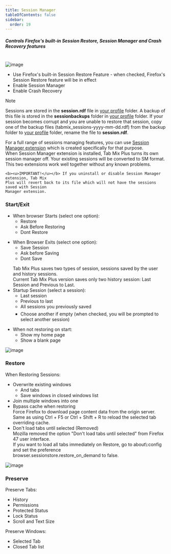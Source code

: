 ```yaml
---
title: Session Manager
tableOfContents: false
sidebar:
  order: 19
---
```



##### Controls Firefox's built-in Session Restore, Session Manager and Crash Recovery features

<br />

<Image class="help-img" src={sessionStartexit} alt="image" />

<div class="topic">
  <ul class="list-disc pl-8">
    <li>
      Use Firefox's built-in Session Restore Feature - when checked, Firefox's Session Restore
      feature will be in effect
    </li>
    <li class="default">Enable Session Manager</li>
    <li class="default">Enable Crash Recovery</li>
  </ul>

  <aside aria-label="Note" class="starlight-aside starlight-aside--note">
    <p class="starlight-aside__title" aria-hidden="true">Note</p>
    <p>
      Sessions are stored in the <b>session.rdf</b> file in
      <a href="https://support.mozilla.org/en-US/kb/profiles-where-firefox-stores-user-data?redirectlocale=en-US&redirectslug=Profiles" target="_blank">your profile</a>
      folder. A backup of this file is stored in the <b>sessionbackups</b> folder in
      <a href="https://support.mozilla.org/en-US/kb/profiles-where-firefox-stores-user-data?redirectlocale=en-US&redirectslug=Profiles" target="_blank">your profile</a>
      folder. If your session becomes corrupt and you are unable to restore that session, copy
      one of the backup files (tabmix_sessions-yyyy-mm-dd.rdf) from the backup folder to
      <a href="https://support.mozilla.org/en-US/kb/profiles-where-firefox-stores-user-data?redirectlocale=en-US&redirectslug=Profiles" target="_blank">your profile</a>
      folder, rename the file to <b>session.rdf</b>.
    </p>
  </aside>
  <aside aria-label="Note" class="starlight-aside starlight-aside--note">
    For a full range of sessions managing features, you can use
    <a href="https://addons.mozilla.org/en-US/firefox/addon/session-manager/" target="_blank">Session Manager extension</a>
    which is created specifically for that purpose.<br />
    When Session Manager extension is installed, Tab Mix Plus turns its own session manager
    off. Your existing sessions will be converted to SM format. This two extensions work well
    together without any known problems.

    <b><u>IMPORTANT!</u></b> If you uninstall or disable Session Manager extension, Tab Mix
    Plus will revert back to its file which will not have the sessions saved with Session
    Manager extension.
  </aside>
</div>

<div class="topic">
  <h3>Start/Exit</h3>
  <ul class="list-disc pl-8">
    <li>
      When browser Starts (select one option):
      <ul class="list-disc pl-8">
        <li>Restore</li>
        <li>Ask Before Restoring</li>
        <li class="default">Dont Restore</li>
      </ul>
    </li>
  </ul>
  <ul class="list-disc pl-8">
    <li>
      When Browser Exits (select one option):
      <ul class="list-disc pl-8">
        <li class="default">Save Session</li>
        <li>Ask before Saving</li>
        <li>Dont Save</li>
      </ul>
    </li>
  </ul>
</div>

<ul class="topic list-disc pl-8">
  Tab Mix Plus saves two types of session, sessions saved by the user and history sessions.<br />
  Current Tab Mix Plus version saves only two history session: Last Session and Previous to
  Last.<br />
  <li>
    Startup Session (select a session):
    <ul class="list-disc pl-8">
      <li class="default">Last session</li>
      <li>Previous to last</li>
      <li>All sessions you previously saved</li>
      <li style="margin-top: 6px; list-style-type: square">
        Choose another if empty (when checked, you will be prompted to select another session)
      </li>
    </ul>
  </li>
</ul>

<ul class="topic list-disc pl-8">
  <li>
    When not restoring on start:
    <ul class="circle">
      <li class="default">Show my home page</li>
      <li>Show a blank page</li>
    </ul>
  </li>
</ul>

<Image class="help-img" src={sessionRestore} alt="image" />

<div class="topic container">
  <a name="restore"></a>
  <h3>Restore</h3>
  When Restoring Sessions:
  <ul class="list-disc pl-8">
    <li class="default">
      Overwrite existing windows
      <ul class="square">
        <li class="default">And tabs</li>
        <li class="default">Save windows in closed windows list</li>
      </ul>
    </li>
    <li>Join multiple windows into one</li>
    <li>
      Bypass cache when restoring
      <aside aria-label="Note" class="starlight-aside starlight-aside--note">
        Force Firefox to download page content data from the origin server. Same as using
        Ctrl + F5 or Ctrl + Shift + R to reload the selected tab overriding cache.
      </aside>
    </li>
    <li>
      Don't load tabs until selected (Removed)
      <aside aria-label="Note" class="starlight-aside starlight-aside--note">
        Mozilla removed the option "Don't load tabs until selected" from Firefox 47 user
        interface.<br />
        If you want to load all tabs immediately on Restore, go to about\:config and set the
        preference<br />
        browser.sessionstore.restore_on_demand to false.
      </aside>
    </li>
  </ul>
</div>

<Image class="help-img" src={sessionPreserve} alt="image" />

<div class="topic container">
  <a name="preserve"></a>
  <h3>Preserve</h3>
  Preserve Tabs:
  <ul class="list-disc pl-8">
    <li class="default">History</li>
    <li class="default">Permissions</li>
    <li class="default">Protected Status</li>
    <li class="default">Lock Status</li>
    <li class="default">Scroll and Text Size</li>
  </ul>
</div>

<div class="topic">
  Preserve Windows:
  <ul class="list-disc pl-8">
    <li class="default">Selected Tab</li>
    <li>Closed Tab list</li>
  </ul>
</div>
